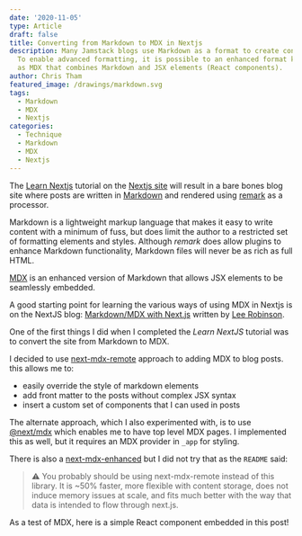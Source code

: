 ```yaml
---
date: '2020-11-05'
type: Article
draft: false
title: Converting from Markdown to MDX in Nextjs
description: Many Jamstack blogs use Markdown as a format to create content.
  To enable advanced formatting, it is possible to an enhanced format known
  as MDX that combines Markdown and JSX elements (React components).
author: Chris Tham
featured_image: /drawings/markdown.svg
tags:
  - Markdown
  - MDX
  - Nextjs
categories:
  - Technique
  - Markdown
  - MDX
  - Nextjs
---
```


The [Learn Nextjs](https://nextjs.org/learn/basics/create-nextjs-app) tutorial
on the [Nextjs site](https://nextjs.org) will result in a bare bones blog site
where posts are written in [Markdown](https://www.markdownguide.org) and
rendered using [remark](https://remark.js.org) as a processor.

Markdown is a lightweight markup language that makes it easy to write content
with a minimum of fuss, but does limit the author to a restricted set of
formatting elements and styles. Although _remark_ does allow plugins to
enhance Markdown functionality, Markdown files will never be as rich as
full HTML.

[MDX](https://mdxjs.com) is an enhanced version of Markdown that allows JSX
elements to be seamlessly embedded.

A good starting point for learning the various ways of using MDX in Nextjs
is on the NextJS blog:
[Markdown/MDX with Next.js](https://nextjs.org/blog/markdown)
written by [Lee Robinson](https://leerob.io).

One of the first things I did when I completed the _Learn NextJS_ tutorial
was to convert the site from Markdown to MDX.

I decided to use [next-mdx-remote](https://github.com/hashicorp/next-mdx-remote)
approach to adding MDX to blog posts. this allows me to:

- easily override the style of markdown elements
- add front matter to the posts without complex JSX syntax
- insert a custom set of components that I can used in posts

The alternate approach, which I also experimented with, is to use
[@next/mdx](https://github.com/vercel/next.js/tree/canary/packages/next-mdx)
which enables me to have top level MDX pages. I implemented this as well,
but it requires an MDX provider in `_app` for styling.

There is also a
[next-mdx-enhanced](https://github.com/hashicorp/next-mdx-enhanced)
but I did not try that as the `README` said:

> ⚠️ You probably should be using next-mdx-remote instead of this library.
> It is ~50% faster, more flexible with content storage, does not induce memory
> issues at scale, and fits much better with the way that data is intended to
> flow through next.js.

As a test of MDX, here is a simple React component embedded in this post!

<TestComponent name="MDX" />
